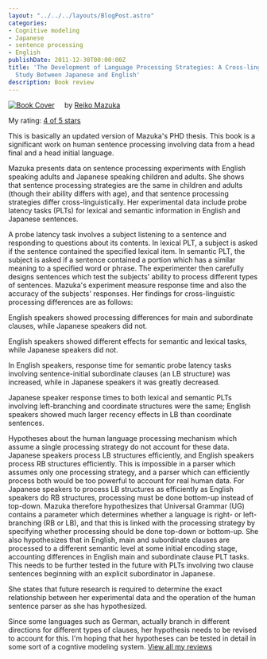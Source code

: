 ```yaml
---
layout: "../../../layouts/BlogPost.astro"
categories:
- Cognitive modeling
- Japanese
- sentence processing
- English
publishDate: 2011-12-30T00:00:00Z
title: 'The Development of Language Processing Strategies: A Cross-linguistic
  Study Between Japanese and English'
description: Book review
---
```


<a href="http://www.goodreads.com/book/show/3945971-the-development-of-language-processing-strategies" style="float: left; padding-right: 20px;">
<img src="https://images.gr-assets.com/books/1400890648l/3945971.jpg" alt="Book Cover"></img></a>

by [Reiko Mazuka](http://www.goodreads.com/author/show/1682824.Reiko_Mazuka)

My rating: [4 of 5 stars](http://www.goodreads.com/review/show/252591433)

This is basically an updated version of Mazuka's PHD thesis. This book is a significant work on human sentence processing involving data from a head final and a head initial language.

Mazuka presents data on sentence processing experiments with English speaking adults and Japanese speaking children and adults. She shows that sentence processing strategies are the same in children and adults (though their ability differs with age), and that sentence processing strategies differ cross-linguistically. Her experimental data include probe latency tasks (PLTs) for lexical and semantic information in English and Japanese sentences.

A probe latency task involves a subject listening to a sentence and responding to questions about its contents. In lexical PLT, a subject is asked if the sentence contained the specified lexical item. In semantic PLT, the subject is asked if a sentence contained a portion which has a similar meaning to a specified word or phrase. The experimenter then carefully designs sentences which test the subjects' ability to process different types of sentences. Mazuka's experiment measure response time and also the accuracy of the subjects' responses. Her findings for cross-linguistic processing differences are as follows:

English speakers showed processing differences for main and subordinate clauses, while Japanese speakers did not.

English speakers showed different effects for semantic and lexical tasks, while Japanese speakers did not.

In English speakers, response time for semantic probe latency tasks involving sentence-initial subordinate clauses (an LB structure) was increased, while in Japanese speakers it was greatly decreased.

Japanese speaker response times to both lexical and semantic PLTs involving left-branching and coordinate structures were the same; English speakers showed much larger recency effects in LB than coordinate sentences.

Hypotheses about the human language processing mechanism which assume a single processing strategy do not account for these data. Japanese speakers process LB structures efficiently, and English speakers process RB structures efficiently. This is impossible in a parser which assumes only one processing strategy, and a parser which can efficiently process both would be too powerful to account for real human data. For Japanese speakers to process LB structures as efficiently as English speakers do RB structures, processing must be done bottom-up instead of top-down. Mazuka therefore hypothesizes that Universal Grammar (UG) contains a parameter which determines whether a language is right- or left-branching (RB or LB), and that this is linked with the processing strategy by specifying whether processing should be done top-down or bottom-up. She also hypothesizes that in English, main and subordinate clauses are processed to a different semantic level at some initial encoding stage, accounting differences in English main and subordinate clause PLT tasks. This needs to be further tested in the future with PLTs involving two clause sentences beginning with an explicit subordinator in Japanese.

She states that future research is required to determine the exact relationship between her experimental data and the operation of the human sentence parser as she has hypothesized.

Since some languages such as German, actually branch in different directions for different types of clauses, her hypothesis needs to be revised to account for this. I'm hoping that her hypotheses can be tested in detail in some sort of a cogntive modeling system. [View all my reviews](http://www.goodreads.com/review/list/2794644-nathan-glenn)
